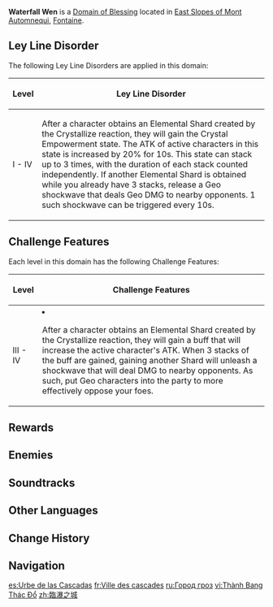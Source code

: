 {{Domain Infobox
|image        = Domain Waterfall Wen.png
|type         = Blessing
|description  = An ancient ruined city that was once used by a now-bygone [[Narzissenkreuz Ordo|secret order]] as an ad-hoc site of assembly. Now, all that remains to rule the roost are [[Fontemer Aberrant|beasts]] bereft of language or intellect.
|region       = Fontaine
|area         = Morte Region
|subarea      = East Slopes of Mont Automnequi
|requiredAR   = 30/35/40/45
|recLevel     = 59/69/80/90
|recElements  = Geo
}}
{{Description|A sunken underground ruin that was dug up by a [[Narzissenkreuz Ordo|secret order]] in the past. Though this place was not what they thought, it still proved to be of use.}}
'''Waterfall Wen''' is a [[Domain of Blessing]] located in [[East Slopes of Mont Automnequi]], [[Fontaine]].

==Ley Line Disorder==
The following Ley Line Disorders are applied in this domain:
{| class="wikitable align-center"
!Level
!Ley Line Disorder
|-
!I - IV
|After a character obtains an Elemental Shard created by the Crystallize reaction, they will gain the Crystal Empowerment state. The ATK of active characters in this state is increased by 20% for 10s. This state can stack up to 3 times, with the duration of each stack counted independently. If another Elemental Shard is obtained while you already have 3 stacks, release a Geo shockwave that deals Geo DMG to nearby opponents. 1 such shockwave can be triggered every 10s.
|}

==Challenge Features==
Each level in this domain has the following Challenge Features:
{| class="wikitable"
!Level
!Challenge Features
|-
!III - IV
|<li>After a character obtains an Elemental Shard created by the Crystallize reaction, they will gain a buff that will increase the active character's ATK. When 3 stacks of the buff are gained, gaining another Shard will unleash a shockwave that will deal DMG to nearby opponents. As such, put Geo characters into the party to more effectively oppose your foes.</li>
|}

==Rewards==
{{Domain Levels/Blessing
|level=4
|sets=Tiny Miracle,Martial Artist,Song of Days Past,Nighttime Whispers in the Echoing Woods
}}

==Enemies==
{{Domain Enemies
|domain      = Crumbling Assembly
|target1     = Defeat 15 opponent(s) within 300 second(s)
|enemies1    = Hydro Slime*2;Pyro Slime*4;Electro Slime*4;Cryo Slime*2//Hydro Slime;Electro Slime;Sternshield Crab
|target2     = Defeat 15 opponent(s) within 300 second(s)
|enemies2    = Hydro Slime*2;Large Hydro Slime*2;Pyro Slime*2;Large Pyro Slime*2;Electro Slime*4//Large Hydro Slime*2;Bubbler Seahorse
|target3     = Defeat 6 opponent(s) within 300 second(s)
|enemies3    = Large Pyro Slime*1;Large Electro Slime*1;Large Cryo Slime*1//Large Electro Slime*1;Large Cryo Slime*1;Cherubic Sea Hare
|target4     = Defeat 6 opponent(s) within 300 second(s)
|enemies4    = Large Pyro Slime;Large Electro Slime;Large Cryo Slime;Sternshield Crab//Cherubic Sea Hare;Bubbler Seahorse
}}

==Soundtracks==
{{Soundtracks by Category Table|type=domain}}

==Other Languages==
{{Other Languages
|en      = Waterfall Wen
|zhs     = 临瀑之城
|zhs_rm  = 
|zht     = 臨瀑之城
|zht_rm  = 
|zh_tl   = 
|ja      = 滝を臨む廃都
|ja_rm   = Taki wo Nozomu Haito
|ja_tl   = 
|ko      = 폭포 옆의 도시
|ko_rm   = 
|ko_tl   = 
|es      = Urbe de las Cascadas
|es_tl   = City of Waterfalls
|fr      = Ville des cascades
|fr_tl   = City of Waterfalls
|ru      = Город гроз
|ru_tl   = 
|th      = Waterfall Wen
|vi      = Thành Bang Thác Đổ
|vi_tl   = 
|de      = Stadt des Wasserfalls
|de_tl   = City of the Waterfall
|id      = Waterfall Wen
|pt      = Cidade das Cascatas
|pt_tl   = 
|tr      = Şelale Şehri
|tr_tl   = 
|it      = Urbe delle cascate
|it_tl   = 
}}

==Change History==
{{Change History|4.3}}
<!--
==References==
{{Reflist}}
-->
==Navigation==
{{Domain Navbox|permanent}}

[[es:Urbe de las Cascadas]]
[[fr:Ville des cascades]]
[[ru:Город гроз]]
[[vi:Thành Bang Thác Đổ]]
[[zh:臨瀑之城]]
